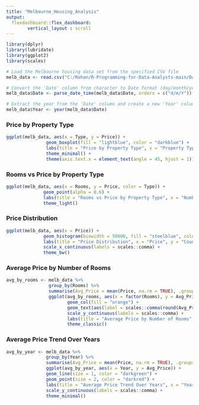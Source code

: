 ---
title: "Melbourne_Housing_Analysis"
output: 
  flexdashboard::flex_dashboard:
        vertical_layout : scroll
---

``` {r}
library(dplyr)
library(lubridate)
library(ggplot2)
library(scales)
```

``` {r}
# Load the Melbourne housing data set from the specified CSV file
melb_data <- read.csv("C:/Rohan/R-Programming-for-Data-Analysts-main/Datasets/melb_data.csv")

# Convert the 'Date' column from character to Date format (day/month/year)
melb_data$Date <- parse_date_time(melb_data$Date, orders = c("d/m/Y"))

# Extract the year from the 'Date' column and create a new 'Year' column
melb_data$Year <- year(melb_data$Date)
```

### Price by Property Type

``` {r}
ggplot(melb_data, aes(x = Type, y = Price)) +
               geom_boxplot(fill = "lightblue", color = "darkblue") +
               labs(title = "Price by Property Type", x = "Property Type", y = "Price") +
               theme_minimal() +
               theme(axis.text.x = element_text(angle = 45, hjust = 1))
```

### Rooms vs Price by Property Type

``` {r}
ggplot(melb_data, aes(x = Rooms, y = Price, color = Type)) +
              geom_point(alpha = 0.6) +
              labs(title = "Rooms vs Price by Property Type", x = "Number of Rooms", y = "Price") +
              theme_light()
```

### Price Distribution

``` {r}
ggplot(melb_data, aes(x = Price)) +
              geom_histogram(binwidth = 50000, fill = "steelblue", color = "white") +
              labs(title = "Price Distribution", x = "Price", y = "Count") +
              scale_x_continuous(labels = scales::comma) +
              theme_bw()
```

### Average Price by Number of Rooms

``` {r}
avg_by_rooms <- melb_data %>%
                group_by(Rooms) %>%
                summarise(Avg_Price = mean(Price, na.rm = TRUE), .groups = "drop")
                ggplot(avg_by_rooms, aes(x = factor(Rooms), y = Avg_Price)) +
                       geom_col(fill = "orange") +
                       geom_text(aes(label = scales::comma(round(Avg_Price, 0))), vjust = -0.3, size = 2.35) +
                       scale_y_continuous(labels = scales::comma) +
                       labs(title = "Average Price by Number of Rooms", x = "Number of Rooms", y = "Average Price") +
                       theme_classic()
```

### Average Price Trend Over Years

``` {r}
avg_by_year <- melb_data %>%
               group_by(Year) %>%
               summarise(Avg_Price = mean(Price, na.rm = TRUE), .groups = "drop")
               ggplot(avg_by_year, aes(x = Year, y = Avg_Price)) +
               geom_line(size = 1, color = "darkgreen") +
               geom_point(size = 2, color = "darkred") +
               labs(title = "Average Price Trend Over Years", x = "Year", y = "Average Price") +
               scale_y_continuous(labels = scales::comma) +
               theme_minimal()
``` 